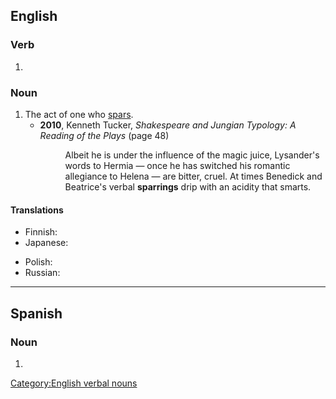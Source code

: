 ==English==

===Verb===
{{head|en|verb form}}

# {{present participle of|en|spar|nocat=1}}

===Noun===
{{en-noun|~}}

# The act of one who [[spar]]s.
#* '''2010''', Kenneth Tucker, ''Shakespeare and Jungian Typology: A Reading of the Plays'' (page 48)
#*: Albeit he is under the influence of the magic juice, Lysander's words to Hermia — once he has switched his romantic allegiance to Helena — are bitter, cruel. At times Benedick and Beatrice's verbal '''sparrings''' drip with an acidity that smarts.

====Translations====
{{trans-top|act of one who spars}}
* Finnish: {{t|fi|sparraus}}
* Japanese: {{t|ja|手合わせ|tr=teawase}}
{{trans-mid}}
* Polish: {{t|pl|sparing|m}}
* Russian: {{t+|ru|спа́рринг|m}}
{{trans-bottom}}

[[Category:English verbal nouns]]

----

==Spanish==

===Noun===
{{es-noun|m|-}}

# {{l|en|sparring}}